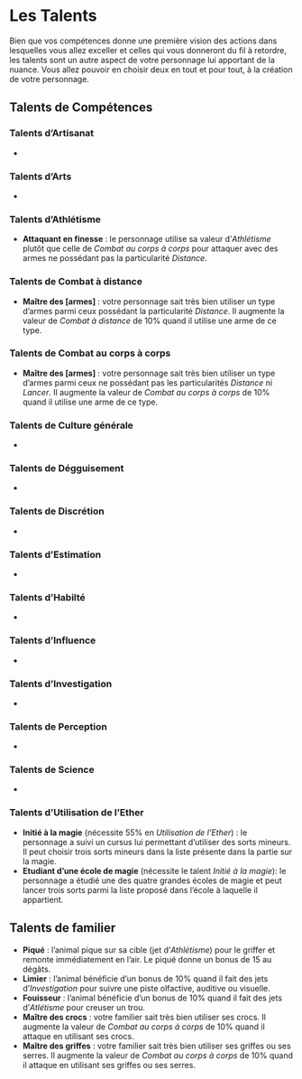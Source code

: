 # Les Talents

Bien que vos compétences donne une première vision des actions dans lesquelles vous allez exceller et celles qui vous donneront du fil à retordre, les talents sont un autre aspect de votre personnage lui apportant de la nuance. Vous allez pouvoir en choisir deux en tout et pour tout, à la création de votre personnage. 

## Talents de Compétences

### Talents d'Artisanat

- 

### Talents d'Arts

- 

### Talents d'Athlétisme

- **Attaquant en finesse** : le personnage utilise sa valeur d'*Athlétisme* plutôt que celle de *Combat au corps à corps* pour attaquer avec des armes ne possédant pas la particularité *Distance*. 

### Talents de Combat à distance

- **Maître des [armes]** : votre personnage sait très bien utiliser un type d'armes parmi ceux possédant la particularité *Distance*. Il augmente la valeur de *Combat à distance* de 10% quand il utilise une arme de ce type. 

### Talents de Combat au corps à corps

- **Maître des [armes]** : votre personnage sait très bien utiliser un type d'armes parmi ceux ne possédant pas les particularités *Distance* ni *Lancer*. Il augmente la valeur de *Combat au corps à corps* de 10% quand il utilise une arme de ce type. 

### Talents de Culture générale

- 

### Talents de Dégguisement

-

### Talents de Discrétion

-

### Talents d'Estimation

-

### Talents d'Habilté

-

### Talents d'Influence

-

### Talents d'Investigation

-

### Talents de Perception

-

### Talents de Science

-

### Talents d'Utilisation de l'Ether

- **Initié à la magie** (nécessite 55% en *Utilisation de l'Ether*) : le personnage a suivi un cursus lui permettant d'utiliser des sorts mineurs. Il peut choisir trois sorts mineurs dans la liste présente dans la partie sur la magie.
- **Etudiant d'une école de magie** (nécessite le talent *Initié à la magie*): le personnage a étudié une des quatre grandes écoles de magie et peut lancer trois sorts parmi la liste proposé dans l'école à laquelle il appartient. 

## Talents de familier

- **Piqué** : l'animal pique sur sa cible (jet d'*Athlétisme*) pour le griffer et remonte immédiatement en l'air. Le piqué donne un bonus de 15 au dégâts.
- **Limier** : l'animal bénéficie d'un bonus de 10% quand il fait des jets d'*Investigation* pour suivre une piste olfactive, auditive ou visuelle. 
- **Fouisseur** : l'animal bénéficie d'un bonus de 10% quand il fait des jets d'*Atlétisme* pour creuser un trou.
- **Maître des crocs** : votre familier sait très bien utiliser ses crocs. Il augmente la valeur de *Combat au corps à corps* de 10% quand il attaque en utilisant ses crocs.
- **Maître des griffes** : votre familier sait très bien utiliser ses griffes ou ses serres. Il augmente la valeur de *Combat au corps à corps* de 10% quand il attaque en utilisant ses griffes ou ses serres.
